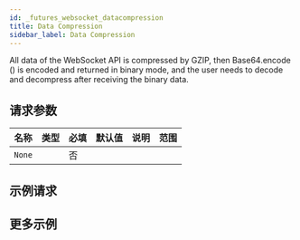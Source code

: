 ```yaml
---
id: _futures_websocket_datacompression
title: Data Compression
sidebar_label: Data Compression
---
```


All data of the WebSocket API is compressed by GZIP, then Base64.encode () is encoded and returned in binary mode, and the user needs to decode and decompress after receiving the binary data.

## 请求参数

| 名称   | 类型 | 必填 | 默认值 | 说明 | 范围 |
| ------ | ---- | ---- | ------ | ---- | ---- |
| `None` |      | 否   |        |      |      |

## 示例请求

## 更多示例

